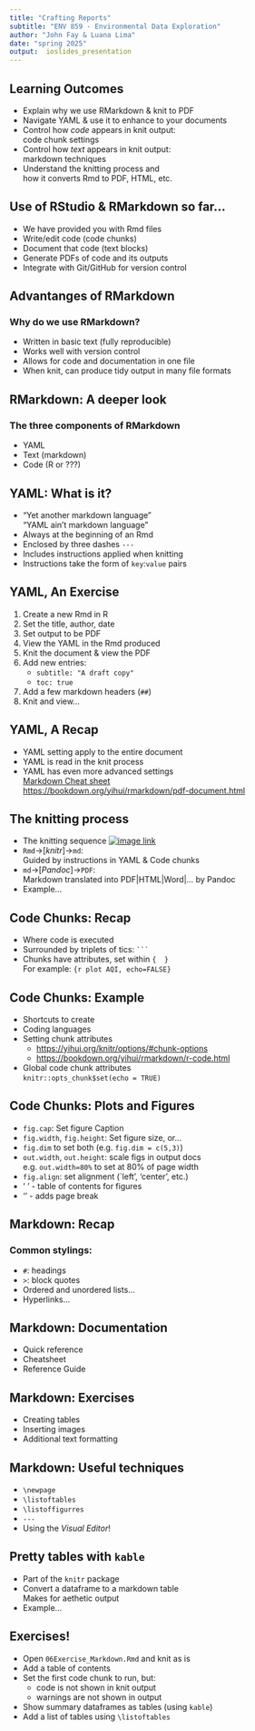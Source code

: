 ```yaml
---
title: "Crafting Reports"
subtitle: "ENV 859 - Environmental Data Exploration"
author: "John Fay & Luana Lima"
date: "spring 2025"
output:  ioslides_presentation 
---
```


## Learning Outcomes
-   Explain why we use RMarkdown & knit to PDF
-   Navigate YAML & use it to enhance to your documents
-   Control how *code* appears in knit output:\
    code chunk settings
-   Control how *text* appears in knit output:\
    markdown techniques
-   Understand the knitting process and\
    how it converts Rmd to PDF, HTML, etc.

## Use of RStudio & RMarkdown so far...
-   We have provided you with Rmd files
-   Write/edit code (code chunks)
-   Document that code (text blocks)
-   Generate PDFs of code and its outputs
-   Integrate with Git/GitHub for version control

## Advantanges of RMarkdown
### Why do we use RMarkdown?
-   Written in basic text (fully reproducible)
-   Works well with version control
-   Allows for code and documentation in one file
-   When knit, can produce tidy output in many file formats

## RMarkdown: A deeper look
### The three components of RMarkdown
-   YAML
-   Text (markdown)
-   Code (R or ???)

## YAML: What is it?
-   "Yet another markdown language"\
    "YAML ain't markdown language"
-   Always at the beginning of an Rmd
-   Enclosed by three dashes `---`
-   Includes instructions applied when knitting
-   Instructions take the form of `key`:`value` pairs

## YAML, An Exercise
1.  Create a new Rmd in R
2.  Set the title, author, date
3.  Set output to be PDF
4.  View the YAML in the Rmd produced
5.  Knit the document & view the PDF
6.  Add new entries:
    -   `subtitle: "A draft copy"`
    -   `toc: true`
7.  Add a few markdown headers (`##`)
8.  Knit and view...

## YAML, A Recap
-   YAML setting apply to the entire document
-   YAML is read in the knit process
-   YAML has even more advanced settings\
    [Markdown Cheat sheet](https://raw.githubusercontent.com/rstudio/cheatsheets/main/rmarkdown.pdf)\
    <https://bookdown.org/yihui/rmarkdown/pdf-document.html>

## The knitting process
-   The knitting sequence [![image link](img/rmarkdownflow.png)](https://env872.github.io/assets/images/rmarkdownflow.png)
-   `Rmd`→[*knitr*]→`md`:\
    Guided by instructions in YAML & Code chunks
-   `md`→[*Pandoc*]→`PDF`:\
    Markdown translated into PDF\|HTML\|Word\|... by Pandoc
-   Example...

## Code Chunks: Recap
-   Where code is executed
-   Surrounded by triplets of tics: ```` ``` ````
-   Chunks have attributes, set within `{  }`\
    For example: `{r plot AQI, echo=FALSE}`

## Code Chunks: Example
-   Shortcuts to create
-   Coding languages
-   Setting chunk attributes
    - <https://yihui.org/knitr/options/#chunk-options>
    - <https://bookdown.org/yihui/rmarkdown/r-code.html>
-   Global code chunk attributes\
    `knitr::opts_chunk$set(echo = TRUE)`
    
## Code Chunks: Plots and Figures
-   `fig.cap`: Set figure Caption
-   `fig.width`, `fig.height`: Set figure size, or...
-   `fig.dim` to set both (e.g. `fig.dim = c(5,3)`)
-   `out.width`, `out.height`: scale figs in output docs\
    e.g. `out.width=80%` to set at 80% of page width
-   `fig.align`: set alignment (`left', 'center', etc.)
-   '\listoffigures' - table of contents for figures
-   '\newpage' - adds page break

## Markdown: Recap
###   Common stylings:
-   `#`: headings
-   `>`: block quotes
-   Ordered and unordered lists...
-   Hyperlinks...

## Markdown: Documentation
-   Quick reference
-   Cheatsheet
-   Reference Guide

## Markdown: Exercises
-   Creating tables
-   Inserting images
-   Additional text formatting

## Markdown: Useful techniques
-   `\newpage`
-   `\listoftables`
-   `\listoffigurres`
-   `---`
-   Using the *Visual Editor*!

## Pretty tables with `kable`
-   Part of the `knitr` package
-   Convert a dataframe to a markdown table\
    Makes for aethetic output
-   Example...

## Exercises!
-   Open `06Exercise_Markdown.Rmd` and knit as is
-   Add a table of contents
-   Set the first code chunk to run, but:
    -  code is not shown in knit output
    -  warnings are not shown in output 
-	Show summary dataframes as tables (using `kable`)
-	Add a list of tables using `\listoftables`
    
